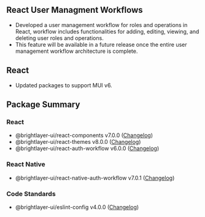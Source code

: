 
## React User Managment Workflows

-   Developed a user management workflow for roles and operations in React, workflow includes functionalities for adding, editing, viewing, and deleting user roles and operations.
-   This feature will be available in a future release once the entire user management workflow architecture is complete.

## React

-   Updated packages to support MUI v6.

## Package Summary

### React

-   @brightlayer-ui/react-components v7.0.0 ([Changelog](https://github.com/etn-ccis/blui-react-component-library/blob/master/CHANGELOG.md))
-   @brightlayer-ui/react-themes v8.0.0 ([Changelog](https://github.com/etn-ccis/blui-react-themes/blob/master/CHANGELOG.md))
-   @brightlayer-ui/react-auth-workflow v6.0.0 ([Changelog](https://www.npmjs.com/package/@brightlayer-ui/react-auth-workflow))

### React Native

-   @brightlayer-ui/react-native-auth-workflow v7.0.1 ([Changelog](https://www.npmjs.com/package/@brightlayer-ui/react-native-auth-workflow))

### Code Standards

-   @brightlayer-ui/eslint-config v4.0.0 ([Changelog](https://github.com/etn-ccis/blui-code-standards/blob/master/eslint-config/CHANGELOG.md))
